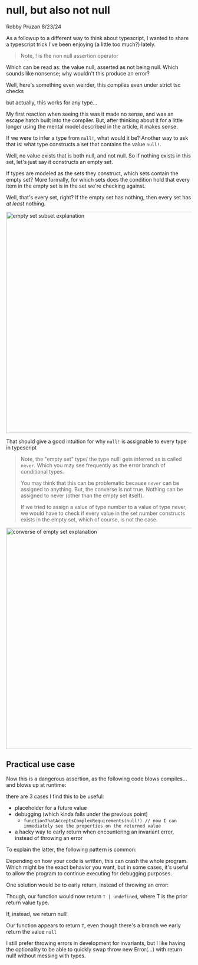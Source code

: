 

# null, but also not null

Robby Pruzan 8/23/24

<EstimatedReadTime path="./app/blog/(articles)/null-but-not-null/page.mdx" />

As a followup to <Link href="/blog/a-different-way-to-think-about-typescript">a different way to think about typescript</Link>, I wanted to share a typescript trick
I've been enjoying (a little too much?) lately.

<SuspenseEditor filePath="./app/blog/(articles)/null-but-not-null/snippets/1.tsx" />

> Note, ! is the <Link href="https://www.typescriptlang.org/docs/handbook/release-notes/typescript-2-0.html#non-null-assertion-operator">non null assertion operator</Link>

Which can be read as: the value null, asserted as not being null. Which sounds like nonsense; why wouldn't this produce an error?

Well, here's something even weirder, this compiles even under strict tsc checks

<SuspenseEditor filePath="./app/blog/(articles)/null-but-not-null/snippets/2.tsx" />

but actually, this works for any type...

<SuspenseEditor filePath="./app/blog/(articles)/null-but-not-null/snippets/3.tsx" />

My first reaction when seeing this was it made no sense, and was an escape hatch built into the compiler. But, after thinking about
it for a little longer using the mental model described <Link href="/blog/a-different-way-to-think-about-typescript">in the article</Link>, it makes sense.

If we were to infer a type from `null!`, what would it be? Another way to ask that is: what type constructs a set that contains the value `null!`.

Well, no value exists that is both null, and not null. So if nothing exists in this set, let's just say it constructs an empty set.

If types are modeled as the sets they construct, which sets contain the empty set? More formally, for which sets does the condition hold that
every item in the empty set is in the set we're checking against.

Well, that's every set, right? If the empty set has nothing, then every set has _at least_ nothing.

<Image
  alt="empty set subset explanation"
  src="/null-but-not-null/empty-set.png"
  height="600"
  width="600"
/>

That should give a good intuition for why `null!` is assignable to every type in typescript

> Note, the "empty set" type/ the type null! gets inferred as is called `never`. Which you may see frequently as the error branch of
> conditional types.
>
> You may think that this can be problematic because `never` can be assigned to anything. But, the converse
> is not true. Nothing can be assigned to never (other than the empty set itself).
>
> If we tried to assign a value of type number to a value of type never, we would have to check if every value in the set number constructs exists
> in the empty set, which of course, is not the case.

<Image
  alt="converse of empty set explanation"
  src="/null-but-not-null/converse.png"
  height="600"
  width="600"
/>

## Practical use case

Now this is a dangerous assertion, as the following code blows compiles... and blows up at runtime:

<SuspenseEditor filePath="./app/blog/(articles)/null-but-not-null/snippets/4.tsx" />

there are 3 cases I find this to be useful:

- placeholder for a future value
- debugging (which kinda falls under the previous point)
  - `functionThatAcceptsComplexRequirements(null!) // now I can immediately see the properties on the returned value`
- a hacky way to early return when encountering an <Link href="https://softwareengineering.stackexchange.com/questions/32727/what-are-invariants-how-can-they-be-used-and-have-you-ever-used-it-in-your-pro">invariant</Link> error, instead of throwing an error

To explain the latter, the following pattern is common:

<SuspenseEditor filePath="./app/blog/(articles)/null-but-not-null/snippets/5.tsx" />

Depending on how your code is written, this can crash the whole program. Which might be the exact behavior you want,
but in some cases, it's useful to allow the program to continue executing for debugging purposes.

One solution would be to early return, instead of throwing an error:

<SuspenseEditor filePath="./app/blog/(articles)/null-but-not-null/snippets/6.tsx" />

Though, our function would now return `T | undefined`, where T is the prior return value type.

If, instead, we return null!

<SuspenseEditor filePath="./app/blog/(articles)/null-but-not-null/snippets/7.tsx" />

Our function appears to return `T`, even though there's a branch we early return the value `null`

I still prefer throwing errors in development for invariants, but I like having the optionality to be able to quickly
swap throw new Error(...) with return null! without messing with types.
